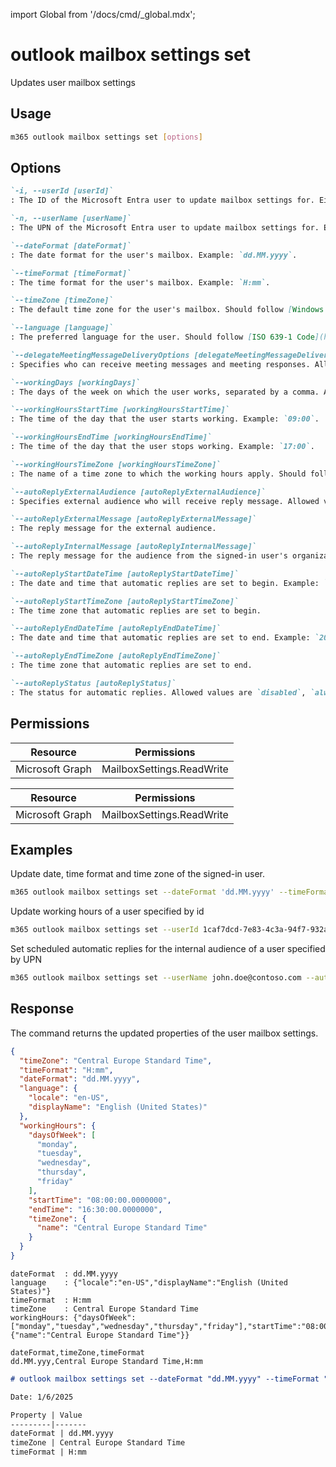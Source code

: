 ﻿import Global from '/docs/cmd/_global.mdx';

# outlook mailbox settings set

Updates user mailbox settings

## Usage

```sh
m365 outlook mailbox settings set [options]
```

## Options

```md definition-list
`-i, --userId [userId]`
: The ID of the Microsoft Entra user to update mailbox settings for. Either `userId` or `userName` is required when using application permissions.

`-n, --userName [userName]`
: The UPN of the Microsoft Entra user to update mailbox settings for. Either `userId` or `userName` is required when using application permissions.

`--dateFormat [dateFormat]`
: The date format for the user's mailbox. Example: `dd.MM.yyyy`.

`--timeFormat [timeFormat]`
: The time format for the user's mailbox. Example: `H:mm`.

`--timeZone [timeZone]`
: The default time zone for the user's mailbox. Should follow [Windows time zone name](https://learn.microsoft.com/windows-hardware/manufacture/desktop/default-time-zones?view=windows-11#time-zones) or [IANA time zone identifier](https://en.wikipedia.org/wiki/List_of_tz_database_time_zones#List). Example: `Central Europe Standard Time`.

`--language [language]`
: The preferred language for the user. Should follow [ISO 639-1 Code](https://learn.microsoft.com/openspecs/office_standards/ms-oe376/6c085406-a698-4e12-9d4d-c3b0ee3dbc4a). Example: `en-US`.

`--delegateMeetingMessageDeliveryOptions [delegateMeetingMessageDeliveryOptions]`
: Specifies who can receive meeting messages and meeting responses. Allowed values are `sendToDelegateOnly`, `sendToDelegateAndPrincipal`, or `sendToDelegateAndInformationToPrincipal`.

`--workingDays [workingDays]`
: The days of the week on which the user works, separated by a comma. Allowed values are `monday`, `tuesday`, `wednesday`, `thursday`, `friday`, `saturday`, or `sunday`.

`--workingHoursStartTime [workingHoursStartTime]`
: The time of the day that the user starts working. Example: `09:00`.

`--workingHoursEndTime [workingHoursEndTime]`
: The time of the day that the user stops working. Example: `17:00`.

`--workingHoursTimeZone [workingHoursTimeZone]`
: The name of a time zone to which the working hours apply. Should follow [Windows time zone name](https://learn.microsoft.com/windows-hardware/manufacture/desktop/default-time-zones?view=windows-11#time-zones) or [IANA time zone identifier](https://en.wikipedia.org/wiki/List_of_tz_database_time_zones#List). Example: `Central Europe Standard Time`.

`--autoReplyExternalAudience [autoReplyExternalAudience]`
: Specifies external audience who will receive reply message. Allowed values are `none`, `contactsOnly`, or `all`.

`--autoReplyExternalMessage [autoReplyExternalMessage]`
: The reply message for the external audience.

`--autoReplyInternalMessage [autoReplyInternalMessage]`
: The reply message for the audience from the signed-in user's organization.

`--autoReplyStartDateTime [autoReplyStartDateTime]`
: The date and time that automatic replies are set to begin. Example: `2025-01-06T11:00:00.0000000`.

`--autoReplyStartTimeZone [autoReplyStartTimeZone]`
: The time zone that automatic replies are set to begin. 

`--autoReplyEndDateTime [autoReplyEndDateTime]`
: The date and time that automatic replies are set to end. Example: `2025-01-07T11:00:00.0000000`.

`--autoReplyEndTimeZone [autoReplyEndTimeZone]`
: The time zone that automatic replies are set to end.

`--autoReplyStatus [autoReplyStatus]`
: The status for automatic replies. Allowed values are `disabled`, `alwaysEnabled`, or `scheduled`.
```

<Global />

## Permissions

<Tabs>
  <TabItem value="Delegated">

  | Resource        | Permissions               |
  |-----------------|---------------------------|
  | Microsoft Graph | MailboxSettings.ReadWrite |

  </TabItem>
  <TabItem value="Application">

  | Resource        | Permissions                    |
  |-----------------|--------------------------------|
  | Microsoft Graph | MailboxSettings.ReadWrite      |

  </TabItem>
</Tabs>

## Examples

Update date, time format and time zone of the signed-in user.

```sh
m365 outlook mailbox settings set --dateFormat 'dd.MM.yyyy' --timeFormat 'H:mm' --timeZone 'Central Europe Standard Time' --language 'en-US'
```

Update working hours of a user specified by id

```sh
m365 outlook mailbox settings set --userId 1caf7dcd-7e83-4c3a-94f7-932a1299c844 --workingDays 'monday,tuesday,thursday,friday' --workingHoursStartTime '08:00' --workingHoursEndTime '16:30' --workingHoursTimeZone 'Central Europe Standard Time'
```

Set scheduled automatic replies for the internal audience of a user specified by UPN

```sh
m365 outlook mailbox settings set --userName john.doe@contoso.com --autoReplyExternalAudience none --autoReplyInternalMessage 'On vacation' --autoReplyStartDateTime '2024-08-05T08:00:00.0000000' --autoReplyStartTimeZone 'Central Europe Standard Time' --autoReplyEndDateTime  '2024-08-09T16:00:00.0000000' --autoReplyEndTimeZone 'Central Europe Standard Time' --autoReplyStatus scheduled
```

## Response

The command returns the updated properties of the user mailbox settings.

<Tabs>
  <TabItem value="JSON">

  ```json
  {
    "timeZone": "Central Europe Standard Time",
    "timeFormat": "H:mm",
    "dateFormat": "dd.MM.yyyy",
    "language": {
      "locale": "en-US",
      "displayName": "English (United States)"
    },
    "workingHours": {
      "daysOfWeek": [
        "monday",
        "tuesday",
        "wednesday",
        "thursday",
        "friday"
      ],
      "startTime": "08:00:00.0000000",
      "endTime": "16:30:00.0000000",
      "timeZone": {
        "name": "Central Europe Standard Time"
      }
    }
  }
  ```

  </TabItem>
  <TabItem value="Text">

  ```text
  dateFormat  : dd.MM.yyyy
  language    : {"locale":"en-US","displayName":"English (United States)"}
  timeFormat  : H:mm
  timeZone    : Central Europe Standard Time
  workingHours: {"daysOfWeek":["monday","tuesday","wednesday","thursday","friday"],"startTime":"08:00:00.0000000","endTime":"16:30:00.0000000","timeZone":{"name":"Central Europe Standard Time"}}
  ```

  </TabItem>
  <TabItem value="CSV">

  ```csv
  dateFormat,timeZone,timeFormat
  dd.MM.yyy,Central Europe Standard Time,H:mm
  ```

  </TabItem>
  <TabItem value="Markdown">

  ```md
  # outlook mailbox settings set --dateFormat "dd.MM.yyyy" --timeFormat "H:mm" --timeZone "Central Europe Standard Time" --language "en-US" --workingDays "monday,tuesday,wednesday,thursday,friday" --workingHoursStartTime "08:00:00.0000000" --workingHoursEndTime "16:30:00.0000000" --workingHoursTimeZone "Central Europe Standard Time"

  Date: 1/6/2025

  Property | Value
  ---------|-------
  dateFormat | dd.MM.yyyy
  timeZone | Central Europe Standard Time
  timeFormat | H:mm
  ```

  </TabItem>
</Tabs>

